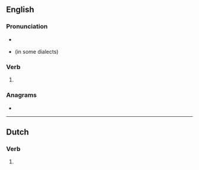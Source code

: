 ==English==

===Pronunciation===
* {{a|US}} {{IPA|/oʊ.vɚ.eɪt/|lang=en}}
* {{homophones|lang=en|overrate}} (in some dialects)

===Verb===
{{head|en|verb form}}

# {{en-simple past of|overeat}}

===Anagrams===
* {{anagrams|en|overeat|toreave}}

----

==Dutch==

===Verb===
{{nl-verb-form}}

# {{nl-verb form of|n=sg|t=past|m=subj|overeten}}